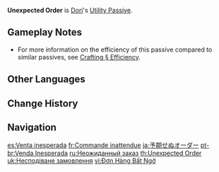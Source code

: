 {{Talent Infobox
|image         = Talent Unexpected Order.png
|character     = Dori
|type          = Utility Passive
|info          = Has a 25% chance to recover some of the materials used when crafting [[Character and Weapon Enhancement Material|Character and Weapon Materials]].
|utility1      = Crafting
|utility2      = Character and Weapon Enhancement Material
}}
{{Description|"Any deals that pass through Dori's hands seem to magically yield extra returns."|2=[[Alice]] in [https://youtu.be/cSZ2VnM7nio Collected Miscellany - "Dori: Business Is Booming"]}}
'''Unexpected Order''' is [[Dori]]'s [[Utility Passive]].

==Gameplay Notes==
* For more information on the efficiency of this passive compared to similar passives, see [[Crafting#Efficiency|Crafting § Efficiency]].

==Other Languages==
{{Other Languages
|en      = Unexpected Order
|zhs     = 意外订单
|zhs_rm  = Yìwài Dìngdān
|zht     = 意外訂單
|zht_rm  = Yìwài Dìngdān
|zh_tl   = Unexpected Order
|ja      = 予想せぬオーダー
|ja_rm   = Yosou-senu Oodaa
|ja_tl   = Unexpected Order
|ko      = 뜻밖의 {{tt|주문|注文}}
|ko_rm   = Tteutbak-ui Jumun
|ko_tl   = Unexpected Order
|es      = Venta inesperada
|es_tl   = Unexpected Sale
|fr      = Commande inattendue
|fr_tl   = Unexpected Order
|ru      = Неожиданный заказ
|ru_tl   = Unexpected Order
|th      = Unexpected Order
|vi      = Đơn Hàng Bất Ngờ
|vi_tl   = Unexpected Order
|de      = Unerwarteter Auftrag
|de_tl   = Unexpected Order
|id      = Unexpected Order
|pt      = Venda Inesperada
|pt_tl   = Unexpected Sale
|tr      = Beklenmedik Sipariş
|tr_tl   = Unexpected Order
|it      = Ordine inaspettato
|it_tl   = Unexpected Order
}}

==Change History==
{{Change History|3.0}}

==Navigation==
{{Talent Navbox|Dori}}

[[es:Venta inesperada]]
[[fr:Commande inattendue]]
[[ja:予期せぬオーダー]]
[[pt-br:Venda Inesperada]]
[[ru:Неожиданный заказ]]
[[th:Unexpected Order]]
[[uk:Несподіване замовлення]]
[[vi:Đơn Hàng Bất Ngờ]]
